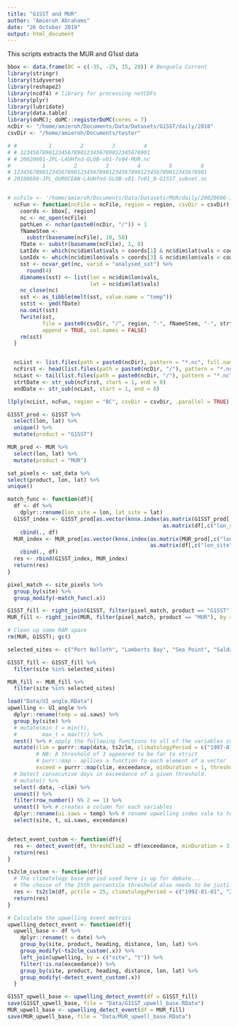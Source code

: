 ```yaml
---
title: "G1SST and MUR"
author: "Amieroh Abrahams"
date: "26 October 2019"
output: html_document
---
```


This scripts extracts the MUR and G1sst data


```r
bbox <- data.frame(BC = c(-35, -25, 15, 20)) # Benguela Current
library(stringr)
library(tidyverse)
library(reshape2)
library(ncdf4) # library for processing netCDFs
library(plyr)
library(lubridate)
library(data.table)
library(doMC); doMC::registerDoMC(cores = 7)
ncDir <- "/home/amieroh/Documents/Data/Datasets/G1SST/daily/2010"
csvDir <- "/home/amieroh/Documents/tester"

# #          1         2         3         4
# # 12345678901234567890123456789012345678901
# # 20020601-JPL-L4UHfnd-GLOB-v01-fv04-MUR.nc
#          1         2         3         4         5         6
# 1234567890123456789012345678901234567890123456789012345678901
# 20100609-JPL_OUROCEAN-L4UHfnd-GLOB-v01-fv01_0-G1SST_subset.nc


# ncFile <- '/home/amieroh/Documents/Data/Datasets/MUR/daily/20020606-JPL-L4UHfnd-GLOB-v01-fv04-MUR.nc'
  ncFun <- function(ncFile = ncFile, region = region, csvDir = csvDir) {
    coords <- bbox[, region]
    nc <- nc_open(ncFile)
    pathLen <- nchar(paste0(ncDir, "/")) + 1
    fNameStem <-
      substr(basename(ncFile), 10, 58)
    fDate <- substr(basename(ncFile), 1, 8)
    LatIdx <- which(nc$dim$lat$vals > coords[1] & nc$dim$lat$vals < coords[2])
    LonIdx <- which(nc$dim$lon$vals > coords[3] & nc$dim$lon$vals < coords[4])
    sst <- ncvar_get(nc, varid = "analysed_sst") %>%
      round(4)
    dimnames(sst) <- list(lon = nc$dim$lon$vals,
                          lat = nc$dim$lat$vals)
    nc_close(nc)
    sst <- as_tibble(melt(sst, value.name = "temp"))
    sst$t <- ymd(fDate)
    na.omit(sst)
    fwrite(sst,
           file = paste0(csvDir, "/", region, "-", fNameStem, "-", strtDate, "-", endDate, ".csv"),
           append = TRUE, col.names = FALSE)
    rm(sst)
  }


  ncList <- list.files(path = paste0(ncDir), pattern = "*.nc", full.names = TRUE, include.dirs = TRUE)
  ncFirst <- head(list.files(path = paste0(ncDir, "/"), pattern = "*.nc", full.names = FALSE), 1)
  ncLast <- tail(list.files(path = paste0(ncDir, "/"), pattern = "*.nc", full.names = FALSE), 1)
  strtDate <- str_sub(ncFirst, start = 1, end = 8)
  endDate <- str_sub(ncLast, start = 1, end = 8)

llply(ncList, ncFun, region = "BC", csvDir = csvDir, .parallel = TRUE)
```

```r
G1SST_prod <- G1SST %>%
  select(lon, lat) %>%
  unique() %>%
  mutate(product = "G1SST")

MUR_prod <- MUR %>%
  select(lon, lat) %>%
  mutate(product = "MUR")

sat_pixels <- sat_data %>%
select(product, lon, lat) %>%
unique()

match_func <- function(df){
  df <- df %>%
    dplyr::rename(lon_site = lon, lat_site = lat)
  G1SST_index <- G1SST_prod[as.vector(knnx.index(as.matrix(G1SST_prod[,c("lon", "lat")]),
                                                 as.matrix(df[,c("lon_site", "lat_site")]), k = 1)),] %>%
    cbind(., df)
  MUR_index <- MUR_prod[as.vector(knnx.index(as.matrix(MUR_prod[,c("lon", "lat")]),
                                             as.matrix(df[,c("lon_site", "lat_site")]), k = 1)),] %>%
    cbind(., df)
  res <- rbind(G1SST_index, MUR_index)
  return(res)
}

pixel_match <- site_pixels %>%
  group_by(site) %>%
  group_modify(~match_func(.x))

G1SST_fill <- right_join(G1SST, filter(pixel_match, product == "G1SST"), by = c("lon", "lat"))
MUR_fill <- right_join(MUR, filter(pixel_match, product == "MUR"), by = c("lon", "lat"))

# Clean up some RAM space
rm(MUR, G1SST); gc()

selected_sites <- c("Port Nolloth", "Lamberts Bay", "Sea Point", "Saldanha Bay")

G1SST_fill <- G1SST_fill %>%
  filter(site %in% selected_sites)

MUR_fill <- MUR_fill %>%
  filter(site %in% selected_sites)

load("Data/UI_angle.RData")
upwelling <- UI_angle %>%
  dplyr::rename(temp = ui.saws) %>%
  group_by(site) %>%
  # mutate(min_t = min(t),
  #        max_t = max(t)) %>%
  nest() %>% # apply the following functions to all of the variables in te dataset
  mutate(clim = purrr::map(data, ts2clm, climatologyPeriod = c("1997-01-01", "2015-12-31")), # creating a column of climatologies. Column will be named clim
         # NB: A threshold of 3 appeared to be far to strict
         # purr::map - apllies a function to each element of a vector
         exceed = purrr::map(clim, exceedance, minDuration = 1, threshold = 1)) %>%  #Upwelling cannot be descrbed as an event. Upwelling can last for a few hours. Given that we have daily data, upwelling events minimum duration here will be 1day
  # Detect consecutive days in exceedance of a given threshold.
  # mutate() %>%
  select(-data, -clim) %>%
  unnest() %>%
  filter(row_number() %% 2 == 1) %>%
  unnest() %>% # creates a column for each variables
  dplyr::rename(ui.saws = temp) %>% # rename upwelling index vale to temp so that it could work with the function
  select(site, t, ui.saws, exceedance)


detect_event_custom <- function(df){
  res <- detect_event(df, threshClim2 = df$exceedance, minDuration = 3, coldSpells = T)$event
  return(res)
}

ts2clm_custom <- function(df){
  # The climatology base period used here is up for debate...
  # The choice of the 25th percentile threshold also needs to be justified and sensitivty tested
  res <- ts2clm(df, pctile = 25, climatologyPeriod = c("1992-01-01", "2016-12-31"))
  return(res)
}

# Calculate the upwelling event metrics
upwelling_detect_event <- function(df){
  upwell_base <- df %>%
    dplyr::rename(t = date) %>%
    group_by(site, product, heading, distance, lon, lat) %>%
    group_modify(~ts2clm_custom(.x)) %>%
    left_join(upwelling, by = c("site", "t")) %>%
    filter(!is.na(exceedance)) %>%
    group_by(site, product, heading, distance, lon, lat) %>%
    group_modify(~detect_event_custom(.x))
  }

G1SST_upwell_base <- upwelling_detect_event(df = G1SST_fill)
save(G1SST_upwell_base, file = "Data/G1SST_upwell_base.RData")
MUR_upwell_base <- upwelling_detect_event(df = MUR_fill)
save(MUR_upwell_base, file = "Data/MUR_upwell_base.RData")
```







